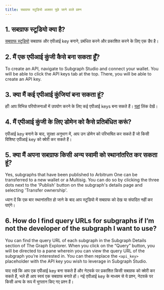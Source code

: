 ```yaml
---
title: सबग्राफ स्टूडियो अक्सर पूछे जाने वाले प्रश्न
---
```


## 1. सबग्राफ स्टूडियो क्या है?

[सबग्राफ स्टूडियो](https://thegraph.com/studio/) सबग्राफ और एपीआई key बनाने, प्रबंधित करने और प्रकाशित करने के लिए एक डैप है।

## 2. मैं एक एपीआई कुंजी कैसे बना सकता हूँ?

To create an API, navigate to Subgraph Studio and connect your wallet. You will be able to click the API keys tab at the top. There, you will be able to create an API key.

## 3. क्या मैं कई एपीआई कुंजियां बना सकता हूं?

हाँ! आप विभिन्न परियोजनाओं में उपयोग करने के लिए कई एपीआई keys बना सकते हैं। [यहां](https://thegraph.com/studio/apikeys/) लिंक देखें।

## 4. मैं एपीआई कुंजी के लिए डोमेन को कैसे प्रतिबंधित करूं?

एपीआई key बनाने के बाद, सुरक्षा अनुभाग में, आप उन डोमेन को परिभाषित कर सकते हैं जो किसी विशिष्ट एपीआई key को क्वेरी कर सकते हैं।

## 5. क्या मैं अपना सबग्राफ किसी अन्य स्वामी को स्थानांतरित कर सकता हूं?

Yes, subgraphs that have been published to Arbitrum One can be transferred to a new wallet or a Multisig. You can do so by clicking the three dots next to the 'Publish' button on the subgraph's details page and selecting 'Transfer ownership'.

ध्यान दें कि एक बार स्थानांतरित हो जाने के बाद आप स्टूडियो में सबग्राफ को देख या संपादित नहीं कर पाएंगे।

## 6. How do I find query URLs for subgraphs if I’m not the developer of the subgraph I want to use?

You can find the query URL of each subgraph in the Subgraph Details section of The Graph Explorer. When you click on the “Query” button, you will be directed to a pane wherein you can view the query URL of the subgraph you’re interested in. You can then replace the `<api_key>` placeholder with the API key you wish to leverage in Subgraph Studio.

याद रखें कि आप एक एपीआई key बना सकते हैं और नेटवर्क पर प्रकाशित किसी सबग्राफ को क्वेरी कर सकते हैं, भले ही आप स्वयं एक सबग्राफ बनाते हों। नई एपीआई key के माध्यम से ये प्रश्न, नेटवर्क पर किसी अन्य के रूप में भुगतान किए गए प्रश्न हैं।
